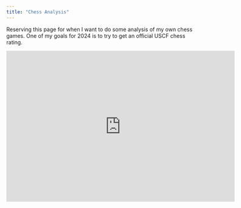 ```yaml
---
title: "Chess Analysis"
---
```


Reserving this page for when I want to do some analysis of my own chess games. One of my goals for 2024 is to try to get an official USCF chess rating.

```{=html}
<iframe src="https://lichess.org/embed/game/lhPpPjFv?theme=blue&bg=light" width=600 height=397 frameborder=0></iframe>
```